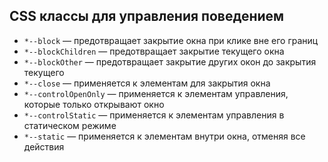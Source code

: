 ## CSS классы для управления поведением

- `*--block` — предотвращает закрытие окна при клике вне его границ
- `*--blockChildren` — предотвращает закрытие текущего окна
- `*--blockOther` — предотвращает закрытие других окон до закрытия текущего
- `*--close` — применяется к элементам для закрытия окна
- `*--controlOpenOnly` — применяется к элементам управления, которые только открывают окно
- `*--controlStatic` — применяется к элементам управления в статическом режиме
- `*--static` — применяется к элементам внутри окна, отменяя все действия
